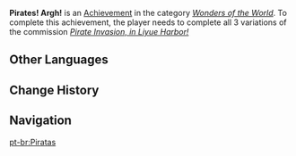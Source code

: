{{Achievement Infobox
|title        = 
|id           = 84508
|order id     = 4033
|category     = Wonders of the World
|description  = Play a game of pirates with [[Little Lulu]], [[Little Fei]], and [[Little Meng]].
|requirements = Complete all 3 variations of ''[[Pirate Invasion, in Liyue Harbor!]]''
|primogems    = 5
|tracking     = 
|type         = Commission
}}
'''Pirates! Argh!''' is an [[Achievement]] in the category ''[[Wonders of the World]]''. To complete this achievement, the player needs to complete all 3 variations of the commission ''[[Pirate Invasion, in Liyue Harbor!]]''
<!--
==Trivia==

==Video Guides==
{{EVT
|video1   = 
|caption1 = 
}}
-->
==Other Languages==
{{Other Languages
|en      = Pirates! Argh!
|zhs     = 哎呀！海盗！
|zhs_rm  = Āiyā! Hǎidào!
|zht     = 哎呀！海盜！
|zht_rm  = Āiyā! Hǎidào!
|zh_tl   = Ah! Pirates!
|ja      = うわっ！海賊だ！
|ja_rm   = Uwa'! Kaizoku da!
|ja_tl   = Argh! Pirates!
|ko      = 어이쿠! 해적!
|ko_rm   = Eoiku! Haejeok!
|ko_tl   = Oh! Pirates!
|es      = ¡Oh, no! ¡Piratas!
|es_tl   = Oh, No! Pirates!
|fr      = Pirates&nbsp;!
|fr_tl   = Pirates!
|ru      = Карамба, пираты!
|ru_tl   = Caramba, Pirates!
|th      = ไอ้หยา! โจรสลัด!
|th_rm   = 
|th_tl   = 
|vi      = Á! Cướp biển!
|vi_tl   = 
|de      = Oh nein! Ein Pirat!
|de_tl   = Oh No! A Pirate!
|id      = Ah! Bajak Laut!
|id_tl   = Ah! Pirates!
|pt      = Piratas
|pt_tl   = Pirates
|tr      = Minik Korsanlar!
|tr_tl   = 
|it      = Pirati! Argh!
|it_tl   = Pirates! Argh!
}}

==Change History==
{{Change History|1.0}}
<!--
==References==
{{Reflist}}
-->
==Navigation==
{{Achievement Navbox|Wonders of the World|Commission}}

[[pt-br:Piratas]]